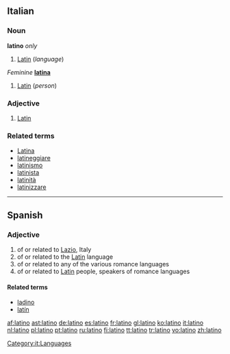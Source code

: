 {{also|Latino}}
==Italian==

===Noun===
'''latino''' {{m|s}} ''only''

# [[Latin]] (''language'')

{{it-noun|latin|m|o|i}} ''Feminine'' '''[[latina]]'''

# [[Latin]] (''person'')

===Adjective===
{{it-adj|latin}}

# [[Latin]]

===Related terms===
* [[Latina]]
* [[latineggiare]]
* [[latinismo]]
* [[latinista]]
* [[latinità]]
* [[latinizzare]]

[[Category:it:Languages]]

----

==Spanish==

===Adjective===
{{es-adj|feminine=latina}}

# of or related to [[Lazio]], Italy
# of or related to the [[Latin]] language
# of or related to any of the various romance languages
# of or related to [[Latin]] people, speakers of romance languages

====Related terms====
* [[ladino]]
* [[latín]]

[[af:latino]]
[[ast:latino]]
[[de:latino]]
[[es:latino]]
[[fr:latino]]
[[gl:latino]]
[[ko:latino]]
[[it:latino]]
[[nl:latino]]
[[pl:latino]]
[[pt:latino]]
[[ru:latino]]
[[fi:latino]]
[[tt:latino]]
[[tr:latino]]
[[vo:latino]]
[[zh:latino]]